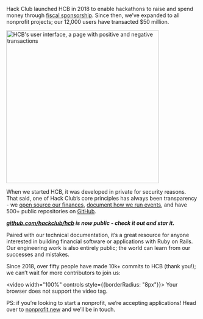 Hack Club launched HCB in 2018 to enable hackathons to raise and spend money through [fiscal sponsorship](https://hackclub.com/fiscal-sponsorship/). Since then, we’ve expanded to all nonprofit projects; our 12,000 users have transacted $50 million.

<p style={{textAlign: "center"}}>
  <img alt="HCB's user interface, a page with positive and negative transactions" src="https://hc-cdn.hel1.your-objectstorage.com/s/v3/46debb1d90e87bc170842e8a885bde1409eeeb54_mockuuups-transparent-macbook-pro-mockup.png" width="400px" />
</p>

When we started HCB, it was developed in private for security reasons. That said, one of Hack Club’s core principles has always been transparency - we [open source our finances](https://github.com/hackclub/ledger), [document how we run events](https://github.com/hackclub/assemble), and have 500+ public repositories on [GitHub](https://github.com/hackclub).

***[github.com/hackclub/hcb](https://github.com/hackclub/hcb) is now public - check it out and star it.***

Paired with our technical documentation, it’s a great resource for anyone interested in building financial software or applications with Ruby on Rails. Our engineering work is also entirely public; the world can learn from our successes and mistakes.

Since 2018, over fifty people have made 10k+ commits to HCB (thank you!); we can’t wait for more contributors to join us:

<video width="100%" controls style={{borderRadius: "8px"}}>
  <source src="https://hc-cdn.hel1.your-objectstorage.com/s/v3/8f1ab16accf55b3dd846d532ea79ce1f0de74e01_gsource.mp4" type="video/mp4" />
  Your browser does not support the video tag.
</video>

PS: if you’re looking to start a nonprofit, we’re accepting applications! Head over to [nonprofit.new](https://nonprofit.new/) and we’ll be in touch.
